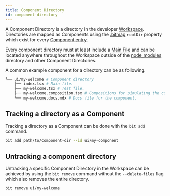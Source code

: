 ```yaml
---
title: Component Directory
id: component-directory
---
```


A Component Directory is a directory in the developer [Workspace](/workspace/overview). Directories are mapped as Components using the [.bitmap](/workspace/bitmap) `rootDir` property which exist for every [Component entry](/workspace/bitmap#component-entry).

Every component directory must at least include a [Main File](/components/main-file) and can be located anywhere throughout the Workspace outside of the [node_modules](/workspace/node-modules) directory and other Component Directories.

A common example component for a directory can be as following.

```bash
└── ui/my-welcome # Component directory
    ├── index.tsx # Main file.
    ├── my-welcome.tsx # Test file.
    ├── my-welcome.composition.tsx # Compositions for simulating the component in different states.
    └── my-welcome.docs.mdx # Docs file for the component.
```

## Tracking a directory as a Component

Tracking a directory as a Component can be done with the `bit add` command.

```bash
bit add path/to/component-dir --id ui/my-component
```

<!--TODO To learn more on tracking components in the Workspace. Head over to the [Tracking Components section](/workspace/tracking-components). -->

## Untracking a component directory

Untracking a specific Component Directory in the Workspace can be achieved by using the `bit remove` command without the `--delete-files` flag which also removes the entire directory.

```bash
bit remove ui/my-welcome
```
